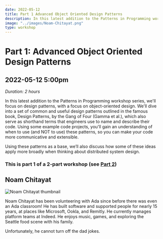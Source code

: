 ```yaml
---
date: 2022-05-12
title: Part 1 Advanced Object Oriented Design Patterns
description: In this latest addition to the Patterns in Programming workshop series, we'll focus on design patterns, with a focus on object-oriented design. We'll dive into a set of common and useful design patterns outlined in the famous book, Design Patterns, by the Gang of Four (Gamma et al.), which also serve as shorthand terms that engineers use to name and describe their code.  This is a 2-part workshop!
image: "../images/Noam-Chitayat.png"
type: workshop
---
```


# Part 1: Advanced Object Oriented Design Patterns

## 2022-05-12 5:00pm

_Duration: 2 hours_

In this latest addition to the Patterns in Programming workshop series, we'll focus on design patterns, with a focus on object-oriented design. We'll dive into a set of common and useful design patterns outlined in the famous book, Design Patterns, by the Gang of Four (Gamma et al.), which also serve as shorthand terms that engineers use to name and describe their code. Using some example code projects, you'll gain an understanding of when to use (and NOT to use) these patterns, so you can make your code more communicative and extensible.

Using these patterns as a base, we’ll also discuss how some of these ideas apply more broadly when thinking about distributed system design.

### This is part 1 of a 2-part workshop (see [Part 2](/advanced-oo-design-patterns-p2))

## Noam Chitayat

![Noam Chitayat thumbnail](../images/Noam-Chitayat-thumbnail.png)

Noam Chitayat has been volunteering with Ada since before there was even an Ada classroom! He has built software and supported people for nearly 15 years, at places like Microsoft, Ookla, and Remitly. He currently manages platform teams at Indeed. He enjoys music, games, and exploring the Seattle food scene with his family.

Unfortunately, he cannot turn off the dad jokes.
